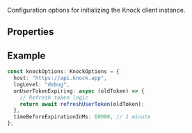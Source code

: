 Configuration options for initializing the Knock client instance.

## Properties

<Attributes>
  <Attribute
    name="host"
    type="string"
    description="Optional custom API host for Knock. Defaults to the standard Knock API endpoint."
  />
  <Attribute
    name="logLevel"
    type="string"
    description="Optional logging level for debugging. Can be 'debug', 'info', 'warn', or 'error'."
  />
  <Attribute
    name="onUserTokenExpiring"
    type="function"
    description="Optional callback function that fires before a user token expires."
  />
  <Attribute
    name="timeBeforeExpirationInMs"
    type="number"
    description="Optional time in milliseconds before token expiration to trigger the callback. Default: 30000 (30 seconds)."
  />
</Attributes>

## Example

```typescript
const knockOptions: KnockOptions = {
  host: "https://api.knock.app",
  logLevel: "debug",
  onUserTokenExpiring: async (oldToken) => {
    // Refresh token logic
    return await refreshUserToken(oldToken);
  },
  timeBeforeExpirationInMs: 60000, // 1 minute
};
```
